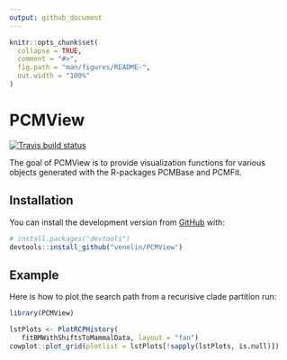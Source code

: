 ```yaml
---
output: github_document
---
```


<!-- README.md is generated from README.Rmd. Please edit that file -->

```r
knitr::opts_chunk$set(
  collapse = TRUE,
  comment = "#>",
  fig.path = "man/figures/README-",
  out.width = "100%"
)
```
# PCMView

<!-- badges: start -->
[![Travis build status](https://travis-ci.com/venelin/PCMView.svg?branch=master)](https://travis-ci.com/venelin/PCMView)
<!-- badges: end -->

The goal of PCMView is to provide visualization functions for various objects generated with the R-packages PCMBase and PCMFit.

## Installation

You can install the development version from [GitHub](https://github.com/) with:

``` r
# install.packages("devtools")
devtools::install_github("venelin/PCMView")
```
## Example

Here is how to plot the search path from a recurisive clade partition run:

```r
library(PCMView)

lstPlots <- PlotRCPHistory(
   fitBMWithShiftsToMammalData, layout = "fan")
cowplot::plot_grid(plotlist = lstPlots[!sapply(lstPlots, is.null)])
```
